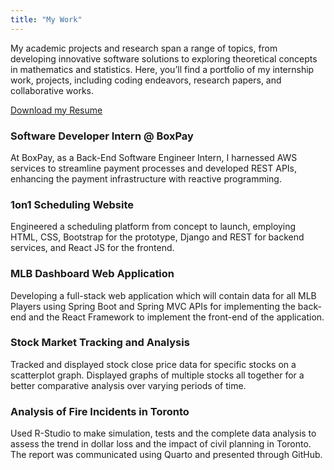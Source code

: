 ```yaml
---
title: "My Work"
---
```

My academic projects and research span a range of topics, from developing innovative software solutions to exploring theoretical concepts in mathematics and statistics. Here, you'll find a portfolio of my internship work, projects, including coding endeavors, research papers, and collaborative works.


<a href="files/resume.pdf">Download my Resume</a>
<br/>

<h3>Software Developer Intern @ BoxPay</h3>
At BoxPay, as a Back-End Software Engineer Intern, I harnessed AWS services to streamline payment processes and developed REST APIs, enhancing the payment infrastructure with reactive programming.

<h3>1on1 Scheduling Website</h3>
Engineered a scheduling platform from concept to launch, employing HTML, CSS, Bootstrap for the prototype, Django and REST for backend services, and React JS for the frontend.

<h3>MLB Dashboard Web Application</h3>
Developing a full-stack web application which will contain data for all MLB Players using Spring Boot and Spring MVC APIs for implementing the back-end and the React Framework to implement the front-end of the application.

<h3>Stock Market Tracking and Analysis</h3>
Tracked and displayed stock close price data for specific stocks on a scatterplot graph. Displayed graphs of multiple stocks all together for a better comparative analysis over varying periods of time.

<h3>Analysis of Fire Incidents in Toronto</h3>
Used R-Studio to make simulation, tests and the complete data analysis to assess the trend in dollar loss and the impact of civil planning in Toronto. The report was communicated using Quarto and presented through GitHub.